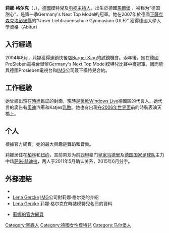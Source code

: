 {{Infobox Model
| name          = 莉娜·格尔克
<br />{{de}}Lena Gercke
| image         = Lena Gercke - 2018082200214 2018-03-23 Radio Regenbogen Award 2018 - Sven - 1D X MK II - 0838 - AK8I0569.jpg
| imagesize     =  
| caption       = 
| birthname     = Lena Gercke
| birthdate     = {{birth date and age|1988|2|29}}
| location      = {{GER}}[[馬爾堡_(德國)|馬爾堡]] 
| deathdate     = 
| deathplace    = 
| height        = {{Height|m=1.79}}
| weight        = 
| haircolor     = 金髮
| eyecolor      = 藍色
| measurements  = 90–62–89 (EU)<br />35.5–24.5–35 (US)
| dress size    = 
| shoesize      = 
| agency        = IMG Models
| alias(es)     =
| spouse        = 
| homepage      = http://www.lena-g.de/
}}
'''莉娜·格尔克'''（{{lang|de|Lena Gercke}}，{{bd|1988年|2月29日|catIdx=G}}），[[德國|德國]]模特兒及[[电视主持人|电视主持人]]，出生於德國[[馬爾堡_(德國)|馬爾堡]] ，被称为“德国甜心”，是第一季Germany's Next Top Model的冠軍。她在2007年於德國[[下薩克森|下薩克森]][[克洛彭堡縣|克洛彭堡縣]]的"Unser Liebfrauenschule Gymnasium (ULF)" 獲得德國大學入學資格（Abitur）

== 入行經過 ==

2004年8月，莉娜獲得連鎖快餐店[[Burger_King|Burger King]]的試鏡機會。兩年後，她在德國ProSieben電視台舉辦Germany's Next Top Model模特兒比賽中獲冠軍。因而能與德國Prosieben電視台和[[IMG|IMG]]公司簽下模特兒合約。

== 工作經驗 ==

她曾經出現在[[時尚|時尚]]雜誌的封面，現時是[[微軟|微軟]][[Windows_Live|Windows Live]]德國區的代言人。她代言的廣告有[[奧迪|奧迪]]汽車和Katjes[[乳酪|乳酪]]。她也有出現在[[2006年世界盃|2006年世界盃]]前的時裝表演天橋上。

== 个人 ==
根據官方網頁，她的最大興趣是舞蹈和音樂。

莉娜居住在[[柏林|柏林]]和[[纽约|纽约]]，其前男友为前[[西甲|西甲]]豪门[[皇家马德里|皇家马德里]]及[[德国国家足球队|德国国家足球队]]主力中场[[萨米·赫迪拉|萨米·赫迪拉]]，两人于2011年5月确认关系，2015年6月分手。
== 外部連結 ==
* {{imdb name|id=2216885|name=Lena Gercke}}
* [https://web.archive.org/web/20080330021944/http://www.imgmodels.com/details.asp?ar=2703&sl=&im=&subnameid=2703&subid=2703&modelid=65627&agencyid=9050&sexid=2&careerid=1&curpage=1&letter=l&areaid=&txtsoftsearch=&srch= Lena Gercke] [[IMG|IMG]]公司對莉娜·格尔克的介紹
* [http://www.fashionmodeldirectory.com/models/Lena_Gercke Lena Gercke] {{Wayback|url=http://www.fashionmodeldirectory.com/models/Lena_Gercke |date=20080305151544 }} 莉娜·格尔克在時裝模特兒名冊的資料
* {{de icon}} [http://www.lena-g.de 莉娜的官方網頁] {{Wayback|url=http://www.lena-g.de/ |date=20080305060634 }}



{{DEFAULTSORT:Gercke, Lena}}
[[Category:黑森人|Category:黑森人]]
[[Category:德國女性模特兒|Category:德國女性模特兒]]
[[Category:马尔堡人|Category:马尔堡人]]